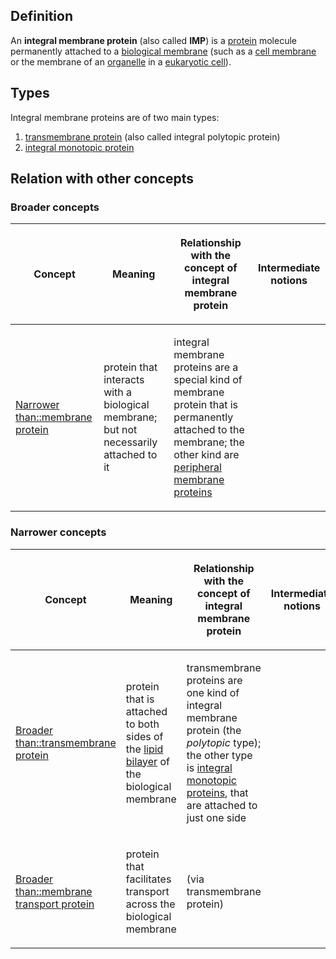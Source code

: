 ==Definition==

An '''integral membrane protein''' (also called '''IMP''') is a [[protein]] molecule permanently attached to a [[biological membrane]] (such as a [[cell membrane]] or the membrane of an [[organelle]] in a [[eukaryotic cell]]).

==Types==

Integral membrane proteins are of two main types:

# [[transmembrane protein]] (also called integral polytopic protein)
# [[integral monotopic protein]]

==Relation with other concepts==

===Broader concepts===

{| class="sortable" border="1"
! Concept !! Meaning !! Relationship with the concept of integral membrane protein !! Intermediate notions
|-
| [[Narrower than::membrane protein]] || protein that interacts with a biological membrane; but not necessarily attached to it || integral membrane proteins are a special kind of membrane protein that is permanently attached to the membrane; the other kind are [[peripheral membrane protein]]s || {{intermediate notions short|integral membrane protein|membrane protein}}
|}

===Narrower concepts===

{| class="sortable" border="1"
! Concept !! Meaning !! Relationship with the concept of integral membrane protein !! Intermediate notions
|-
| [[Broader than::transmembrane protein]] || protein that is attached to both sides of the [[lipid bilayer]] of the biological membrane || transmembrane proteins are one kind of integral membrane protein (the ''polytopic'' type); the other type is [[integral monotopic protein]]s, that are attached to just one side || {{intermediate notions short|transmembrane protein|integral membrane protein}}
|-
| [[Broader than::membrane transport protein]] || protein that facilitates transport across the biological membrane || (via transmembrane protein) || {{intermediate notions short|membrane transport protein|integral membrane protein}}
|}
